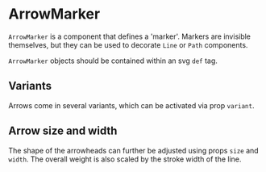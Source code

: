 
# ArrowMarker

<Meta title="Core/Components/ArrowMarker" />

`ArrowMarker` is a component that defines a 'marker'. Markers are invisible themselves, but they can be used to decorate `Line` or `Path` components.

`ArrowMarker` objects should be contained within an svg `def` tag.

<ArgsTable of={ArrowMarker} />

## Variants

Arrows come in several variants, which can be activated via prop `variant`.

<Canvas>
    <Story name="triangle" decorators={[DivDecorator]}>
        <Chart size={[200, 120]} padding={[20, 20, 20, 20]}>
            <defs>
                <ArrowMarker id="triangle" variant="Triangle" style={{ fill: '#222222' }} />
            </defs>
            <Line
                x1={0}
                y1={60}
                x2={140}
                y2={20}
                markerEnd={'triangle'}
                style={{ strokeWidth: 3 }}
            />
        </Chart>
    </Story>
    <Story name="winged" decorators={[DivDecorator]}>
        <Chart size={[200, 120]} padding={[20, 20, 20, 20]}>
            <defs>
                <ArrowMarker id="winged" variant="Winged" style={{ fill: '#222222' }} />
            </defs>
            <Line x1={0} y1={60} x2={140} y2={20} markerEnd={'winged'} style={{ strokeWidth: 3 }} />
        </Chart>
    </Story>
    <Story name="chevron" decorators={[DivDecorator]}>
        <Chart size={[200, 120]} padding={[20, 20, 20, 20]}>
            <defs>
                <ArrowMarker id="chevron" variant="Chevron" style={{ stroke: '#222222' }} />
            </defs>
            <Line
                x1={0}
                y1={60}
                x2={140}
                y2={20}
                markerEnd={'chevron'}
                style={{ strokeWidth: 3 }}
            />
        </Chart>
    </Story>
</Canvas>

## Arrow size and width

The shape of the arrowheads can further be adjusted using props `size` and `width`. The overall weight is also scaled by the stroke width of the line.

<Canvas>
    <Story name="narrow" decorators={[DivDecorator]}>
        <Chart size={[200, 120]} padding={[20, 20, 20, 20]}>
            <defs>
                <ArrowMarker
                    id="narrow"
                    variant="Triangle"
                    width={0.7}
                    style={{ fill: '#222222' }}
                />
            </defs>
            <Line x1={0} y1={60} x2={140} y2={20} markerEnd={'narrow'} style={{ strokeWidth: 3 }} />
        </Chart>
    </Story>
    <Story name="large" decorators={[DivDecorator]}>
        <Chart size={[200, 120]} padding={[20, 20, 20, 20]}>
            <defs>
                <ArrowMarker id="large" variant="Winged" size={16} style={{ fill: '#222222' }} />
            </defs>
            <Line x1={0} y1={60} x2={140} y2={20} markerEnd={'large'} style={{ strokeWidth: 3 }} />
        </Chart>
    </Story>
    <Story name="double sided" decorators={[DivDecorator]}>
        <Chart size={[200, 120]} padding={[20, 20, 20, 20]}>
            <defs>
                <ArrowMarker id="color" variant="Chevron" style={{ stroke: '#2222dd' }} />
            </defs>
            <Line
                x1={0}
                y1={60}
                x2={140}
                y2={20}
                markerStart={'color'}
                markerEnd={'color'}
                style={{ strokeWidth: 2, stroke: '#2222dd' }}
            />
        </Chart>
    </Story>
</Canvas>
